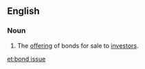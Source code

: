 ==English==

===Noun===
{{en-noun|head=[[bond]] [[issue]]}}

# {{lb|en|legal}} The [[offering]] of bonds for sale to [[investors]].

[[et:bond issue]]